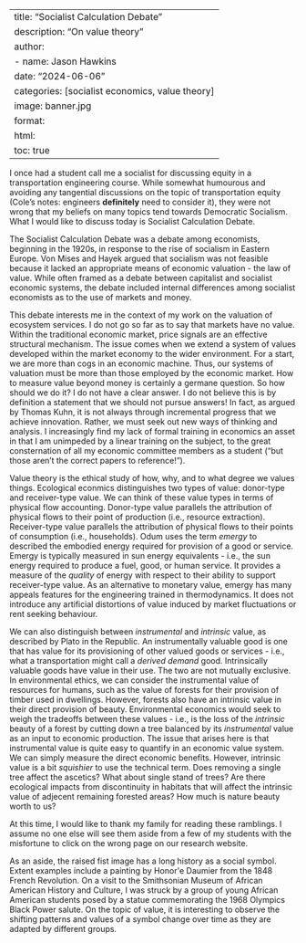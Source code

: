 
---
title: "Socialist Calculation Debate"
description: "On value theory"
author:
  - name: Jason Hawkins
date: "2024-06-06"
categories: [socialist economics, value theory]
image: banner.jpg
format: 
  html:
    toc: true
---

I once had a student call me a socialist for discussing equity in a transportation engineering course. While somewhat humourous and avoiding any tangential discussions on the topic of transportation equity (Cole's notes: engineers **definitely** need to consider it), they were not wrong that my beliefs on many topics tend towards Democratic Socialism. What I would like to discuss today is Socialist Calculation Debate.

The Socialist Calculation Debate was a debate among economists, beginning in the 1920s, in response to the rise of socialism in Eastern Europe. Von Mises and Hayek argued that socialism was not feasible because it lacked an appropriate means of economic valuation - the law of value. While often framed as a debate between capitalist and socialist economic systems, the debate included internal differences among socialist economists as to the use of markets and money.

This debate interests me in the context of my work on the valuation of ecosystem services. I do not go so far as to say that markets have no value. Within the traditional economic market, price signals are an effective structural mechanism. The issue comes when we extend a system of values developed within the market economy to the wider environment. For a start, we are more than cogs in an economic machine. Thus, our systems of valuation must be more than those employed by the economic market. How to measure value beyond money is certainly a germane question. So how should we do it? I do not have a clear answer. I do not believe this is by definition a statement that we should not pursue answers! In fact, as argued by Thomas Kuhn, it is not always through incremental progress that we achieve innovation. Rather, we must seek out new ways of thinking and analysis. I increasingly find my lack of formal training in economics an asset in that I am unimpeded by a linear training on the subject, to the great consternation of all my economic committee members as a student ("but those aren't the correct papers to reference!").

Value theory is the ethical study of how, why, and to what degree we values things. Ecological econmics distinguishes two types of value: donor-type and receiver-type value. We can think of these value types in terms of physical flow accounting. Donor-type value parallels the attribution of physical flows to their point of production (i.e., resource extraction). Receiver-type value parallels the attribution of physical flows to their points of consumption (i.e., households). Odum uses the term *emergy* to described the embodied energy required for provision of a good or service. Emergy is typically measured in sun energy equivalents - i.e., the sun energy required to produce a fuel, good, or human service. It provides a measure of the *quality* of energy with respect to their ability to support receiver-type value. As an alternative to monetary value, emergy has many appeals features for the engineering trained in thermodynamics. It does not introduce any artificial distortions of value induced by market fluctuations or rent seeking behaviour.

We can also distinguish between *instrumental* and *intrinsic* value, as described by Plato in the Republic. An instrumentally valuable good is one that has value for its provisioning of other valued goods or services - i.e., what a transportation might call a *derived demand* good. Intrinsically valuable goods have value in their use. The two are not mutually exclusive. In environmental ethics, we can consider the instrumental value of resources for humans, such as the value of forests for their provision of timber used in dwellings. However, forests also have an intrinsic value in their direct provision of beauty. Environmental economics would seek to weigh the tradeoffs between these values - i.e., is the loss of the *intrinsic* beauty of a forest by cutting down a tree balanced by its *instrumental* value as an input to economic production. The issue that arises here is that instrumental value is quite easy to quantify in an economic value system. We can simply measure the direct economic benefits. However, intrinsic value is a bit *squishier* to use the technical term. Does removing a single tree affect the ascetics? What about single stand of trees? Are there ecological impacts from discontinuity in habitats that will affect the intrinsic value of adjecent remaining forested areas? How much is nature beauty worth to us?

At this time, I would like to thank my family for reading these ramblings. I assume no one else will see them aside from a few of my students with the misfortune to click on the wrong page on our research website.

As an aside, the raised fist image has a long history as a social symbol. Extent examples include a painting by Honor\'e Daumier from the 1848 French Revolution. On a visit to the Smithsonian Museum of African American History and Culture, I was struck by a group of young African American students posed by a statue commemorating the 1968 Olympics Black Power salute. On the topic of value, it is interesting to observe the shifting patterns and values of a symbol change over time as they are adapted by different groups.
